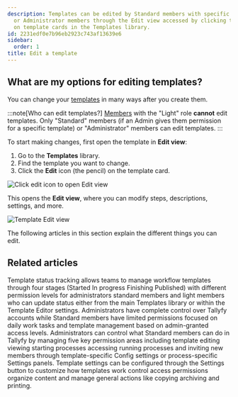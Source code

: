 ```yaml
---
description: Templates can be edited by Standard members with specific permissions
  or Administrator members through the Edit view accessed by clicking the pencil icon
  on template cards in the Templates library.
id: 2231edf0e7b96eb2923c743af13639e6
sidebar:
  order: 1
title: Edit a template
---
```


## What are my options for editing templates?

You can change your [templates](/products/pro/documenting/templates/) in many ways after you create them.

:::note[Who can edit templates?]
[Members](/products/pro/documenting/members/) with the "Light" role **cannot** edit templates. Only "Standard" members (if an Admin gives them permission for a specific template) or "Administrator" members can edit templates.
:::

To start making changes, first open the template in **Edit view**:

1. Go to the **Templates** library.
2. Find the template you want to change.
3. Click the **Edit** icon (the pencil) on the template card.

![Click edit icon to open Edit view](https://screenshots.tallyfy.com/tallyfy%2Fpro%2Fdesktop-light-open-edit-mode-template.png)

This opens the **Edit view**, where you can modify steps, descriptions, settings, and more.

![Template Edit view](https://screenshots.tallyfy.com/tallyfy%2Fpro%2Fdesktop-light-show-template-created-by-tallyfyai.png)

The following articles in this section explain the different things you can edit.


<PageTree />


## Related articles
<CardGrid>
<LinkTitleCard header="<b>Edit Templates > Change a template's status</b>" href="/products/pro/documenting/templates/edit-templates/change-template-state/" > Template status tracking allows teams to manage workflow templates through four stages (Started In progress Finishing Published) with different permission levels for administrators standard members and light members who can update status either from the main Templates library or within the Template Editor settings. </LinkTitleCard>
<LinkTitleCard header="<b>Members > Standard and Admin members</b>" href="/products/pro/documenting/members/standard-admin-members/" > Administrators have complete control over Tallyfy accounts while Standard members have limited permissions focused on daily work tasks and template management based on admin-granted access levels. </LinkTitleCard>
<LinkTitleCard header="<b>Members > Manage member permissions</b>" href="/products/pro/documenting/members/how-do-i-manage-member-permissions-in-tallyfy/" > Administrators can control what Standard members can do in Tallyfy by managing five key permission areas including template editing viewing starting processes accessing running processes and inviting new members through template-specific Config settings or process-specific Settings panels. </LinkTitleCard>
<LinkTitleCard header="<b>Templates > Configure your template</b>" href="/products/pro/documenting/templates/config/" > Template settings can be configured through the Settings button to customize how templates work control access permissions organize content and manage general actions like copying archiving and printing. </LinkTitleCard>
</CardGrid>